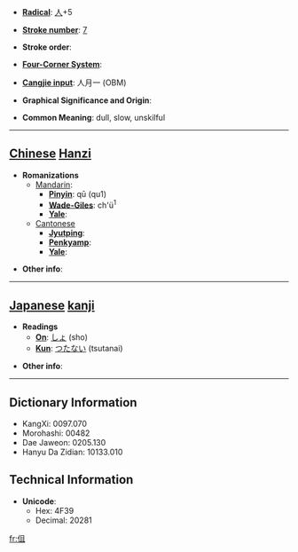 * '''[[Wiktionary:Chinese radical index| Radical]]''': [[Wiktionary:Chinese radical index 人|人]]+5

* '''[[Wiktionary:Chinese total strokes index|Stroke number]]''': [[Wiktionary:Chinese total strokes index 7|7]]

* '''Stroke order''': 

* '''[[Wiktionary:Chinese four corner index|Four-Corner System]]''': 

* '''[[Wiktionary:Chinese Cangjie index|Cangjie input]]''': 人月一 (OBM)

* '''Graphical Significance and Origin''': 

* '''Common Meaning''': dull, slow, unskilful

----

== [[Chinese]] [[Hanzi]] ==

* '''Romanizations'''
** [[Mandarin]]:
*** '''[[Pinyin]]''': qū (qu1)
*** '''[[Wade-Giles]]''': ch'ü<sup>1</sup>
*** '''[[Yale]]''': 
**[[Cantonese]]
***'''[[Jyutping]]''':
***'''[[Penkyamp]]''': 
***'''[[Yale]]''': 

* '''Other info''': 

----

== [[Japanese]] [[kanji]] ==

* '''Readings'''
** '''[[On]]''': [[しょ]] (sho)
** '''[[Kun]]''': [[つたない]] (tsutanai)

* '''Other info''':  

----

== Dictionary Information ==

* KangXi: 0097.070
* Morohashi: 00482
* Dae Jaweon: 0205.130
* Hanyu Da Zidian: 10133.010

== Technical Information ==

* '''Unicode''':
** Hex: 4F39
** Decimal: 20281
[[fr:伹]]